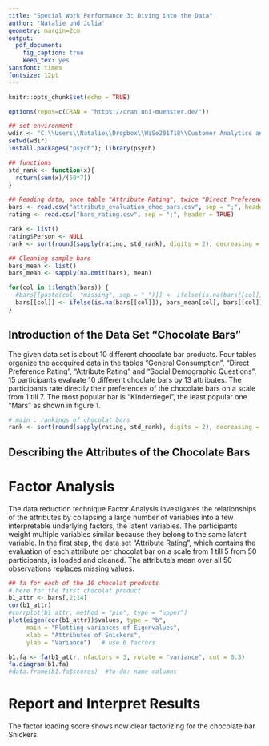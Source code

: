 ---
title: "Special Work Performance 3: Diving into the Data"
author: 'Natalie und Julia'
geometry: margin=2cm
output: 
  pdf_document:
    fig_caption: true
    keep_tex: yes
sansfont: times
fontsize: 12pt
---

```{r setup, include=FALSE}
knitr::opts_chunk$set(echo = TRUE)

options(repos=c(CRAN = "https://cran.uni-muenster.de/"))
```

\begin{center}
Humboldt University Berlin 

course name und semester
by Prof. Dr. xxxxxxx 

\textbf{Group x:}\\  
\textbf{XXXXX}, 12345; 
\textbf{XXXXX}, 84579; \\
Submitted on November xx, xxxx 

\end{center}

```{r dataset, echo=FALSE}
## set environment
wdir <- "C:\\Users\\Natalie\\Dropbox\\WiSe201718\\Customer Analytics and Customer Insights\\Data"
setwd(wdir)
install.packages("psych"); library(psych)

## functions
std_rank <- function(x){
  return(sum(x)/(50*7))
}

## Reading data, once table "Attribute Rating", twice "Direct Preference Rating"
bars <- read.csv("attribute_evaluation_choc_bars.csv", sep = ";", header = TRUE)
rating <- read.csv("bars_rating.csv", sep = ";", header = TRUE)

rank <- list()
rating$Person <- NULL
rank <- sort(round(sapply(rating, std_rank), digits = 2), decreasing = TRUE)

## Cleaning sample bars
bars_mean <- list()
bars_mean <- sapply(na.omit(bars), mean)

for(col in 1:length(bars)) {
  #bars[[paste(col, "missing", sep = "_")]] <- ifelse(is.na(bars[[col]]), 1, 0)
  bars[[col]] <- ifelse(is.na(bars[[col]]), bars_mean[col], bars[[col]])
}
```

## Introduction of the Data Set "Chocolate Bars"

The given data set is about 10 different chocolate bar products. Four tables organize the accquired data in the tables "General Consumption", "Direct Preference Rating", "Attribute Rating" and "Social Demographic Questions". 15 participants evaluate 10 different choclate bars by 13 attributes. The participants rate directly their preferences of the chocolate bars on a scale from 1 till 7. The most popular bar is "Kinderriegel", the least popular one "Mars" as shown in figure 1.

```{r rank, echo=FALSE}
# main : rankings of chocolat bars
rank <- sort(round(sapply(rating, std_rank), digits = 2), decreasing = TRUE)
```

## Describing the Attributes of the Chocolate Bars

# Factor Analysis

The data reduction technique Factor Analysis investigates the relationships of the attributes by collapsing a large number of variables into a few interpretable underlying factors, the latent variables. The participants weight multiple variables similar because they belong to the same latent variable. 
In the first step, the data set "Attribute Rating", which contains the evaluation of each attribute per chocolat bar on a scale from 1 till 5 from 50 participants, is loaded and cleaned. The attribute's mean over all 50 observations replaces missing values. 

```{r fa, echo=FALSE}
## fa for each of the 10 chocolat products 
# here for the first chocolat product
b1_attr <- bars[,2:14]
cor(b1_attr)
#corrplot(b1_attr, method = "pie", type = "upper")
plot(eigen(cor(b1_attr))$values, type = "b", 
     main = "Plotting variances of Eigenvalues",
     xlab = "Attributes of Snickers",
     ylab = "Variance")   # use 6 factors

b1.fa <- fa(b1_attr, nfactors = 3, rotate = "variance", cut = 0.3)
fa.diagram(b1.fa)
#data.frame(b1.fa$scores)  #to-do: name columns
```

# Report and Interpret Results

The factor loading score shows now clear factorizing for the chocolate bar Snickers.
